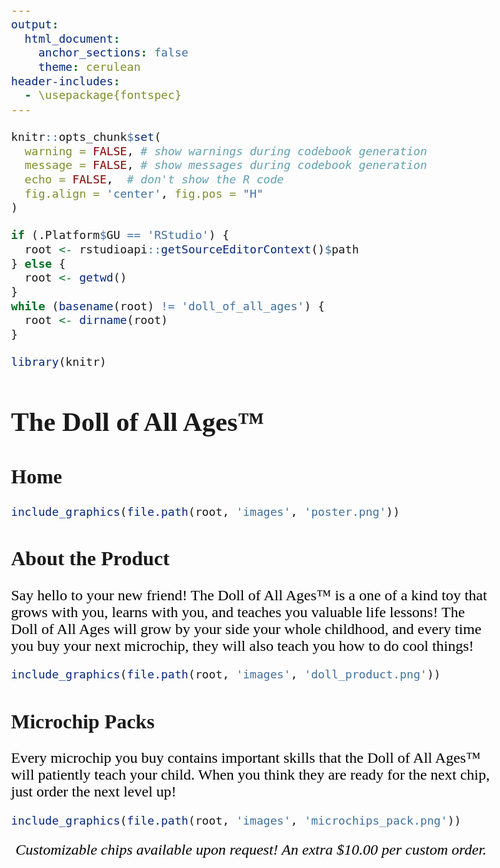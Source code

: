 ```yaml
---
output:
  html_document:
    anchor_sections: false
    theme: cerulean
header-includes:
  - \usepackage{fontspec}
---
```


<style type="text/css">
 body{ font-family: Average; font-size: 16pt; }
</style>


```r
knitr::opts_chunk$set(
  warning = FALSE, # show warnings during codebook generation
  message = FALSE, # show messages during codebook generation
  echo = FALSE,  # don't show the R code
  fig.align = 'center', fig.pos = "H"
)
```

```r
if (.Platform$GU == 'RStudio') {
  root <- rstudioapi::getSourceEditorContext()$path
} else {
  root <- getwd()
}
while (basename(root) != 'doll_of_all_ages') {
  root <- dirname(root)
}

```

```r
library(knitr)
```

# The Doll of All Ages&trade;  {.tabset}

## Home

```r
include_graphics(file.path(root, 'images', 'poster.png'))
```

## About the Product

<span style="color: black;">
<font size="5"> 
Say hello to your new friend! The Doll of All Ages&trade; is a one of a kind toy that grows with you, learns with you, and teaches you valuable life lessons! The Doll of All Ages will grow by your side your whole childhood, and every time you buy your next microchip, they will also teach you how to do cool things! 
</font> 
</span>


```r
include_graphics(file.path(root, 'images', 'doll_product.png'))
```

## Microchip Packs

<span style="color: black;">
<font size="5"> 
Every microchip you buy contains important skills that the Doll of All Ages&trade; will patiently teach your child. When you think they are ready for the next chip, just order the next level up!
</font> 
</span>

```r
include_graphics(file.path(root, 'images', 'microchips_pack.png'))
```

<center>
<span style="color: black;">
<font size="5"> 
*Customizable chips available upon request! An extra $10.00 per custom order.*
</font> 
</span>
</center>
